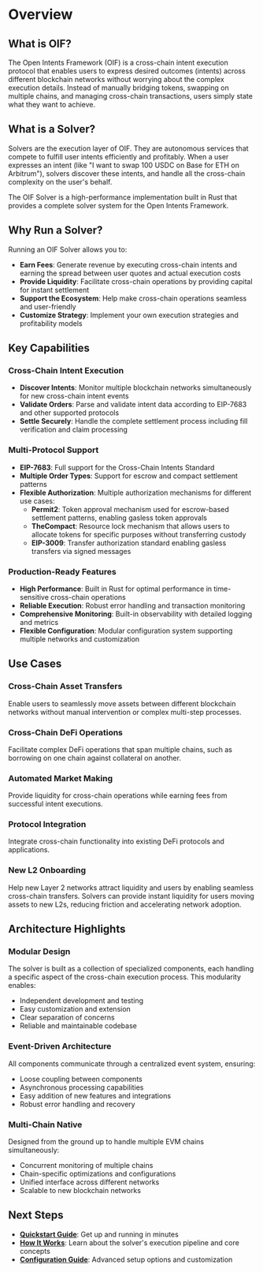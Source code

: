 # Overview

## What is OIF?

The Open Intents Framework (OIF) is a cross-chain intent execution protocol that enables users to express desired outcomes (intents) across different blockchain networks without worrying about the complex execution details. Instead of manually bridging tokens, swapping on multiple chains, and managing cross-chain transactions, users simply state what they want to achieve.

## What is a Solver?

Solvers are the execution layer of OIF. They are autonomous services that compete to fulfill user intents efficiently and profitably. When a user expresses an intent (like "I want to swap 100 USDC on Base for ETH on Arbitrum"), solvers discover these intents, and handle all the cross-chain complexity on the user's behalf.

The OIF Solver is a high-performance implementation built in Rust that provides a complete solver system for the Open Intents Framework.

## Why Run a Solver?

Running an OIF Solver allows you to:

- **Earn Fees**: Generate revenue by executing cross-chain intents and earning the spread between user quotes and actual execution costs
- **Provide Liquidity**: Facilitate cross-chain operations by providing capital for instant settlement
- **Support the Ecosystem**: Help make cross-chain operations seamless and user-friendly
- **Customize Strategy**: Implement your own execution strategies and profitability models

## Key Capabilities

### Cross-Chain Intent Execution

- **Discover Intents**: Monitor multiple blockchain networks simultaneously for new cross-chain intent events
- **Validate Orders**: Parse and validate intent data according to EIP-7683 and other supported protocols
- **Settle Securely**: Handle the complete settlement process including fill verification and claim processing

### Multi-Protocol Support

- **EIP-7683**: Full support for the Cross-Chain Intents Standard
- **Multiple Order Types**: Support for escrow and compact settlement patterns
- **Flexible Authorization**: Multiple authorization mechanisms for different use cases:
  - **Permit2**: Token approval mechanism used for escrow-based settlement patterns, enabling gasless token approvals
  - **TheCompact**: Resource lock mechanism that allows users to allocate tokens for specific purposes without transferring custody
  - **EIP-3009**: Transfer authorization standard enabling gasless transfers via signed messages

### Production-Ready Features

- **High Performance**: Built in Rust for optimal performance in time-sensitive cross-chain operations
- **Reliable Execution**: Robust error handling and transaction monitoring
- **Comprehensive Monitoring**: Built-in observability with detailed logging and metrics
- **Flexible Configuration**: Modular configuration system supporting multiple networks and customization

## Use Cases

### Cross-Chain Asset Transfers

Enable users to seamlessly move assets between different blockchain networks without manual intervention or complex multi-step processes.

### Cross-Chain DeFi Operations

Facilitate complex DeFi operations that span multiple chains, such as borrowing on one chain against collateral on another.

### Automated Market Making

Provide liquidity for cross-chain operations while earning fees from successful intent executions.

### Protocol Integration

Integrate cross-chain functionality into existing DeFi protocols and applications.

### New L2 Onboarding

Help new Layer 2 networks attract liquidity and users by enabling seamless cross-chain transfers. Solvers can provide instant liquidity for users moving assets to new L2s, reducing friction and accelerating network adoption.

## Architecture Highlights

### Modular Design

The solver is built as a collection of specialized components, each handling a specific aspect of the cross-chain execution process. This modularity enables:

- Independent development and testing
- Easy customization and extension
- Clear separation of concerns
- Reliable and maintainable codebase

### Event-Driven Architecture

All components communicate through a centralized event system, ensuring:

- Loose coupling between components
- Asynchronous processing capabilities
- Easy addition of new features and integrations
- Robust error handling and recovery

### Multi-Chain Native

Designed from the ground up to handle multiple EVM chains simultaneously:

- Concurrent monitoring of multiple chains
- Chain-specific optimizations and configurations
- Unified interface across different networks
- Scalable to new blockchain networks

## Next Steps

- **[Quickstart Guide](quickstart.md)**: Get up and running in minutes
- **[How It Works](how-it-works.md)**: Learn about the solver's execution pipeline and core concepts
- **[Configuration Guide](configuration.md)**: Advanced setup options and customization
